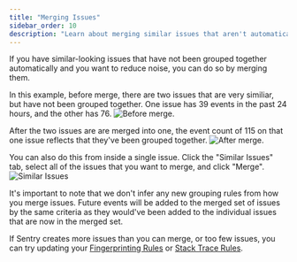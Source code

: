 ```yaml
---
title: "Merging Issues"
sidebar_order: 10
description: "Learn about merging similar issues that aren't automatically grouped."
---
```


If you have similar-looking issues that have not been grouped together automatically and you want to reduce noise, you can do so by merging them.

In this example, before merge, there are two issues that are very similiar, but have not been grouped together. One issue has 39 events in the past 24 hours, and the other has 76.
![Before merge.](before-merge.png)

After the two issues are are merged into one, the event count of 115 on that one issue reflects that they've been grouped together.
![After merge.](after-merge.png)

You can also do this from inside a single issue. Click the "Similar Issues" tab, select all of the issues that you want to merge, and click "Merge".
![Similar Issues](similar-issues.png)

It's important to note that we don't infer any new grouping rules from how you merge issues. Future events will be added to the merged set of issues by the same criteria as they would've been added to the individual issues that are now in the merged set.

If Sentry creates more issues than you can merge, or too few issues, you can try updating your [Fingerprinting Rules](/product/data-management-settings/event-grouping/fingerprint-rules/) or [Stack Trace Rules](/product/data-management-settings/event-grouping/stack-trace-rules/).
